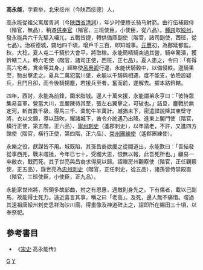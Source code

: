 '''高永能'''{{BD|1013年||1082年|catIdx=G}}，字君举，北宋绥州（今陕西绥德）人，

高永能從祖父寓居青涧（今[[陕西省|陕西省]][[清涧|清涧]]），年少时便擅长骑马射箭。由行伍補殿侍（階官，無品），稍遷[[供奉官|供奉官]]（階官，三班使臣，小使臣，從八品）。[[種諤|種諤]]取[[綏德軍|綏州]]，發永能兵六千先驅入囉兀，五戰皆捷，轉供備庫副使（階官，諸司副使，西班，從七品）。治綏德城，闢地四千頃，增戶千三百，即知城事。[[元豐_(北宋)|元豐]]初，為鄜延都監。秋，大稔，夏人屯二千騎於大會平，將取稼。永能簡精騎突過其營，騎卒驚潰，獲鈐轄二人。轉六宅使（階官，諸司正使，西班，正七品）。夏人患之，令曰：「有得高六宅者，賞金等其身。」經略使[[呂惠卿|呂惠卿]]行邊，永能伏騎穀中，以備侵軼。邊騎果至，馳出擊走之。夏兵二萬犯當川堡，永能以千騎與相遇，度不能支，依險設疑兵，且鬥且卻，而令後騎揚塵，若援兵至者，奮而前，遂解去。擢本路鈐轄。

四年，西討，永能為前鋒，圍米脂城。邊人十萬來援，永能謂弟永亨曰：「彼恃眾集易吾軍，營當大川，宜嚴陳待其至，張左右翼擊之，可破也。」詰旦，鏖戰於無定河，斬首數千級，得馬三千、橐駝牛羊萬計。城猶未下，密遣諜說降其東壁守將，衣以文錦，導以鼓吹，耀諸城下，酋令介訛遇乃出降。進東上閣門使（階官，橫行正使，第五階，正六品）、[[寧州|寧州]][[刺史|刺史]]（遙郡刺史），以年請老，不許，又進四方館使（階官，橫行正使，第四階，正六品）、[[榮州|榮州]][[團練使|團練使]]（遙郡團練使）。

永樂之役，獻謀皆不用。城既陷，其孫昌裔欲援之從間道出，永能歎曰：「吾結發從事西羌，戰未嚐挫，今年已七十，受國大恩，恨無以報，此吾死所也。」顧易一卒敝衣，戰而死。其子世亮與昌裔求得屍以歸。詔贈房州觀察使（階官，正任觀察使，正五品），錄世亮為[[忠州|忠州]][[刺史|刺史]]（階官，正任刺史，從五品），諸孫皆侍禁殿直（階官，三班使臣，小使臣，正九品）。

永能家世州將，所領多故部曲，拊之有恩惠，遇敵則身先之。下有傷者，載以己副馬，故能得士死力。遠近喜言其事，稱之曰「老高」。及死，邊人無不痛惜。嚐過其遠祖唐綏州刺史思祥淘沙川廟，得畫像及神道碑上之，詔即所在賜田三十頃，以奉祭祀。

==參考書目==
*《[[宋史|宋史]]·高永能传》
{{宋朝人物小作品}}
[[Category:宋朝軍事人物|G]]
[[Category:高姓|Y]]